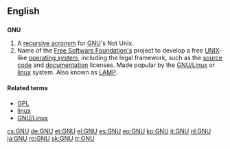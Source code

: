 {{wikipedia|GNU General Public License}}
{{also|gnu}}
==English==

==={{initialism}}===
'''GNU'''

# A [[recursive acronym]] for [[w:GNU|GNU]]'s Not Unix.
# Name of the [[w:Free Software Foundation|Free Software Foundation's]] project to develop a free [[UNIX]]-like [[operating system]], including the legal framework, such as the [[source code]] and [[documentation]] licenses. Made popular by the [[GNU/Linux]] or [[linux]] system. Also known as [[LAMP]].

====Related terms====
* [[GPL]]
* [[linux]]
* [[GNU/Linux]]
[[cs:GNU]]
[[de:GNU]]
[[et:GNU]]
[[el:GNU]]
[[es:GNU]]
[[eo:GNU]]
[[ko:GNU]]
[[it:GNU]]
[[nl:GNU]]
[[ja:GNU]]
[[ro:GNU]]
[[sk:GNU]]
[[tr:GNU]]